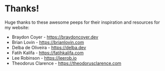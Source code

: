 <Seo title="Thanks!" description="Huge thanks to these awesome peeps ❤️" />

<Prose>

# Thanks!

Huge thanks to these awesome peeps for their inspiration and resources for my website:

- Braydon Coyer - https://braydoncoyer.dev
- Brian Lovin - https://brianlovin.com
- Delba de Oliveira - https://delba.dev
- Fatih Kalifa - https://fatihkalifa.com
- Lee Robinson - https://leerob.io
- Theodorus Clarence - https://theodorusclarence.com

</Prose>
